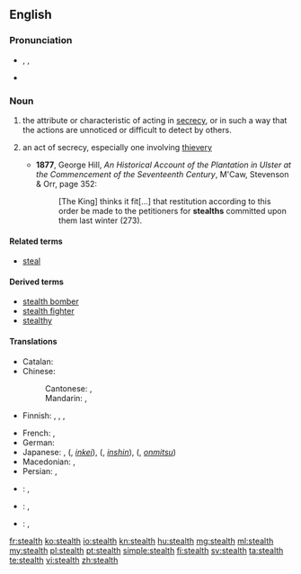 {{wikipedia|dab=stealth}}
==English==

===Pronunciation===
* {{enPR|stĕlth}}, {{IPA|/stɛlθ/}}, {{X-SAMPA|/stElT/}}
* {{rhymes|ɛlθ}}

===Noun===
{{en-noun|s|-}}

# {{uncountable}} the attribute or characteristic of acting in [[secrecy]], or in such a way that the actions are unnoticed or difficult to detect by others.
# {{archaic|countable}} an act of secrecy, especially one involving [[thievery]]
#* '''1877''', George Hill, ''An Historical Account of the Plantation in Ulster at the Commencement of the Seventeenth Century'', M'Caw, Stevenson & Orr, page 352:
#*: [The King] thinks it fit[...] that restitution according to this order be made to the petitioners for '''stealths''' committed upon them last winter (273).

====Related terms====
* [[steal]]

====Derived terms====
* [[stealth bomber]]
* [[stealth fighter]]
* [[stealthy]]

====Translations====
{{trans-top|attribute or characteristic of acting in secrecy}}
* Catalan: {{t-|ca|furtivitat|f}}
* Chinese:
*: Cantonese: {{tø|yue|隱身|tr=yánsān|sc=Hant}}, {{tø|yue|隱形|tr=yányìng|sc=Hant}}
*: Mandarin: {{t|cmn|隱身|tr=yǐnjuān|sc=Hani}}, {{t|cmn|隱形|tr=yǐnxíng|sc=Hani}}
* Finnish: {{t-|fi|salamyhkäisyys}}, {{t-|fi|salakähmäisyys}}, {{t-|fi|häive-}}, {{t-|fi|häivetekniikka}}
{{trans-mid}}
* French: {{t+|fr|furtivité|f}},  {{t+|fr|discrétion|f}}
* German: {{t-|de|Heimlichkeit|f}}
* Japanese: {{t-|ja|ステルス|tr=suterusu}}, {{l|ja|隱形}} ({{l|ja|いんけい}}, ''[[inkei]]''), {{l|ja|隱身}} ({{l|ja|いんしん}}, ''[[inshin]]''), {{l|ja|隠密}} ({{l|ja|おんみつ}}, ''[[onmitsu]]'')
* Macedonian: {{t-|mk|прикрадување|n|tr=prikradúvanje}},  {{t-|mk|потајност|f|tr=pótajnost}}
* Persian: {{t+|fa|نهان|tr=nehān|sc=fa-Arab}}, {{t+|fa|پنهان|tr=penhān|sc=fa-Arab}}
{{trans-bottom}}

{{checktrans-top}}
* {{ttbc|nl}}: {{t-|nl|steels}}, {{t+|nl|stiekem}}
{{trans-mid}}
* {{ttbc|ku}}: {{t+|ku|dizîkî}}, {{t|ku|nehînî}}
* {{ttbc|es}}: {{t+|es|cautela}}, {{t+|es|sigilo}}
{{trans-bottom}}

[[fr:stealth]]
[[ko:stealth]]
[[io:stealth]]
[[kn:stealth]]
[[hu:stealth]]
[[mg:stealth]]
[[ml:stealth]]
[[my:stealth]]
[[pl:stealth]]
[[pt:stealth]]
[[simple:stealth]]
[[fi:stealth]]
[[sv:stealth]]
[[ta:stealth]]
[[te:stealth]]
[[vi:stealth]]
[[zh:stealth]]
